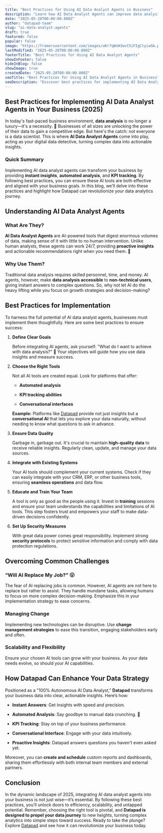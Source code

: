 ```yaml
---
title: "Best Practices for Using AI Data Analyst Agents in Business"
description: "Learn how AI Data Analyst Agents can improve data analysis and drive business decisions through best practices and strategic implementation."
date: "2025-05-28T00:00:00.000Z"
author: "datapad-team"
slug: "ai-data-analyst-agents"
draft: true
featured: false
popular: false
image: "https://framerusercontent.com/images/wKr7qWoH3wvC5iFIgCtyiwGA.png"
lastModified: "2025-05-28T00:00:00.000Z"
footerTitle: "Best Practices for Using AI Data Analyst Agents"
showInFooter: false
hideInBlog: false
showImage: true
createdDate: "2025-05-28T00:00:00.000Z"
seoTitle: "Best Practices for Using AI Data Analyst Agents in Business"
seoDescription: "Discover best practices for implementing AI Data Analyst Agents in your business to enhance data accessibility and decision-making in 2025."
---
```

## Best Practices for Implementing AI Data Analyst Agents in Your Business (2025)

In today's fast-paced business environment, **data analysis** is no longer a luxury—it's a necessity. 🤯 Businesses of all sizes are unlocking the power of their data to gain a competitive edge. But here's the catch: not everyone is a data scientist. This is where **AI Data Analyst Agents** come into play, acting as your digital data detective, turning complex data into actionable insights.

### Quick Summary

Implementing AI data analyst agents can transform your business by providing **instant insights**, **automated analysis**, and **KPI tracking**. By following best practices, you can ensure these AI tools are both effective and aligned with your business goals. In this blog, we’ll delve into these practices and highlight how Datapad can revolutionize your data analytics journey.

## Understanding AI Data Analyst Agents

### What Are They?

**AI Data Analyst Agents** are AI-powered tools that digest enormous volumes of data, making sense of it with little to no human intervention. Unlike human analysts, these agents can work 24/7, providing **proactive insights** and actionable recommendations right when you need them. 🍰

### Why Use Them?

Traditional data analysis requires skilled personnel, time, and money. AI agents, however, make **data analysis accessible** to **non-technical users**, giving instant answers to complex questions. So, why not let AI do the heavy lifting while you focus on growth strategies and decision-making?

## Best Practices for Implementation

To harness the full potential of AI data analyst agents, businesses must implement them thoughtfully. Here are some best practices to ensure success:

1. **Define Clear Goals**

   Before integrating AI agents, ask yourself: "What do I want to achieve with data analysis?" 🎯 Your objectives will guide how you use data insights and measure success.

2. **Choose the Right Tools**

   Not all AI tools are created equal. Look for platforms that offer:

   - **Automated analysis**

   - **KPI tracking abilities**

   - **Conversational interfaces**

   **Example:**  Platforms like [Datapad](https://example.com) provide not just insights but a **conversational AI** that lets you explore your data naturally, without needing to know what questions to ask in advance.

3. **Ensure Data Quality**

   Garbage in, garbage out. It's crucial to maintain **high-quality data** to receive reliable insights. Regularly clean, update, and manage your data sources.

4. **Integrate with Existing Systems**

   Your AI tools should complement your current systems. Check if they can easily integrate with your CRM, ERP, or other business tools, ensuring **seamless operations** and data flow.

5. **Educate and Train Your Team**

   A tool is only as good as the people using it. Invest in **training** sessions and ensure your team understands the capabilities and limitations of AI tools. This step fosters trust and empowers your staff to make data-driven decisions confidently.

6. **Set Up Security Measures**

   With great data power comes great responsibility. Implement strong **security protocols** to protect sensitive information and comply with data protection regulations.

## Overcoming Common Challenges

### “Will AI Replace My Job?” 😮

The fear of AI replacing jobs is common. However, AI agents are not here to replace but rather to assist. They handle mundane tasks, allowing humans to focus on more complex decision-making. Emphasize this in your implementation strategy to ease concerns.

### Managing Change

Implementing new technologies can be disruptive. Use **change management strategies** to ease this transition, engaging stakeholders early and often.

### Scalability and Flexibility

Ensure your chosen AI tools can grow with your business. As your data needs evolve, so should your AI capabilities.

## How Datapad Can Enhance Your Data Strategy

Positioned as a "100% Autonomous AI Data Analyst," **Datapad** transforms your business data into clear, actionable insights. Here’s how:

- **Instant Answers**: Get insights with speed and precision.

- **Automated Analysis**: Say goodbye to manual data crunching. 🍰

- **KPI Tracking**: Stay on top of your business performance.

- **Conversational Interface**: Engage with your data intuitively.

- **Proactive Insights**: Datapad answers questions you haven't even asked yet.

Moreover, you can **create and schedule** custom reports and dashboards, sharing them effortlessly with both internal team members and external partners.

## Conclusion

In the dynamic landscape of 2025, integrating AI data analyst agents into your business is not just wise—it’s essential. By following these best practices, you’ll unlock doors to efficiency, scalability, and untapped potential. Remember, choosing the right tool is pivotal, and **Datapad is designed to propel your data journey** to new heights, turning complex analytics into simple steps toward success. Ready to take the plunge? Explore [Datapad](https://example.com) and see how it can revolutionize your business today.
